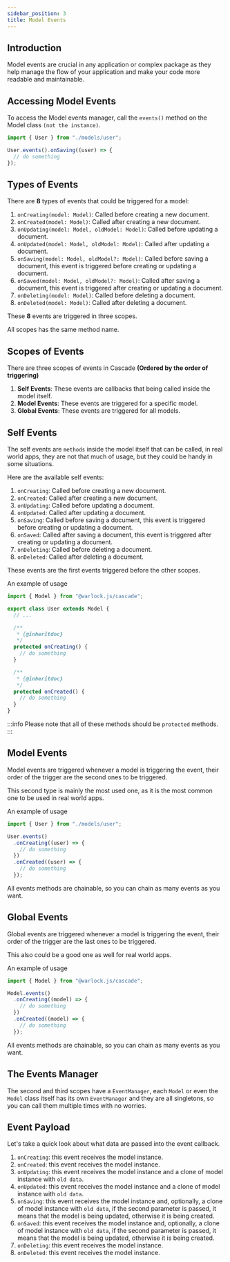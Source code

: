 ```yaml
---
sidebar_position: 3
title: Model Events
---
```


## Introduction

Model events are crucial in any application or complex package as they help manage the flow of your application and make your code more readable and maintainable.

## Accessing Model Events

To access the Model events manager, call the `events()` method on the Model class `(not the instance)`.

```ts title="src/app.ts"
import { User } from "./models/user";

User.events().onSaving((user) => {
  // do something
});
```

## Types of Events

There are **8** types of events that could be triggered for a model:

1. `onCreating(model: Model)`: Called before creating a new document.
2. `onCreated(model: Model)`: Called after creating a new document.
3. `onUpdating(model: Model, oldModel: Model)`: Called before updating a document.
4. `onUpdated(model: Model, oldModel: Model)`: Called after updating a document.
5. `onSaving(model: Model, oldModel?: Model)`: Called before saving a document, this event is triggered before creating or updating a document.
6. `onSaved(model: Model, oldModel?: Model)`: Called after saving a document, this event is triggered after creating or updating a document.
7. `onDeleting(model: Model)`: Called before deleting a document.
8. `onDeleted(model: Model)`: Called after deleting a document.

These **8** events are triggered in three scopes.

All scopes has the same method name.

## Scopes of Events

There are three scopes of events in Cascade **(Ordered by the order of triggering)**

1. **Self Events**: These events are callbacks that being called inside the model itself.
2. **Model Events**: These events are triggered for a specific model.
3. **Global Events**: These events are triggered for all models.

## Self Events

The self events are `methods` inside the model itself that can be called, in real world apps, they are not that much of usage, but they could be handy in some situations.

Here are the available self events:

1. `onCreating`: Called before creating a new document.
2. `onCreated`: Called after creating a new document.
3. `onUpdating`: Called before updating a document.
4. `onUpdated`: Called after updating a document.
5. `onSaving`: Called before saving a document, this event is triggered before creating or updating a document.
6. `onSaved`: Called after saving a document, this event is triggered after creating or updating a document.
7. `onDeleting`: Called before deleting a document.
8. `onDeleted`: Called after deleting a document.

These events are the first events triggered before the other scopes.

An example of usage

```ts title="src/models/user.ts"
import { Model } from "@warlock.js/cascade";

export class User extends Model {
  // ...

  /**
   * {@inheritdoc}
   */
  protected onCreating() {
    // do something
  }

  /**
   * {@inheritdoc}
   */
  protected onCreated() {
    // do something
  }
}
```

:::info
Please note that all of these methods should be `protected` methods.
:::

## Model Events

Model events are triggered whenever a model is triggering the event, their order of the trigger are the second ones to be triggered.

This second type is mainly the most used one, as it is the most common one to be used in real world apps.

An example of usage

```ts title="src/app.ts"
import { User } from "./models/user";

User.events()
  .onCreating((user) => {
    // do something
  })
  .onCreated((user) => {
    // do something
  });
```

All events methods are chainable, so you can chain as many events as you want.

## Global Events

Global events are triggered whenever a model is triggering the event, their order of the trigger are the last ones to be triggered.

This also could be a good one as well for real world apps.

An example of usage

```ts title="src/app.ts"
import { Model } from "@warlock.js/cascade";

Model.events()
  .onCreating((model) => {
    // do something
  })
  .onCreated((model) => {
    // do something
  });
```

All events methods are chainable, so you can chain as many events as you want.

## The Events Manager

The second and third scopes have a `EventManager`, each `Model` or even the `Model` class itself has its own `EventManager` and they are all singletons, so you can call them multiple times with no worries.

## Event Payload

Let's take a quick look about what data are passed into the event callback.

1. `onCreating`: this event receives the model instance.
2. `onCreated`: this event receives the model instance.
3. `onUpdating`: this event receives the model instance and a clone of model instance with `old data`.
4. `onUpdated`: this event receives the model instance and a clone of model instance with `old data`.
5. `onSaving`: this event receives the model instance and, optionally, a clone of model instance with `old data`, if the second parameter is passed, it means that the model is being updated, otherwise it is being created.
6. `onSaved`: this event receives the model instance and, optionally, a clone of model instance with `old data`, if the second parameter is passed, it means that the model is being updated, otherwise it is being created.
7. `onDeleting`: this event receives the model instance.
8. `onDeleted`: this event receives the model instance.
